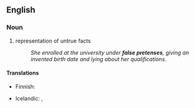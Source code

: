 ==English==

===Noun===
{{en-noun}} {{tlb|en|US spelling}}

# representation of untrue facts
#: ''She enrolled at the university under '''false pretenses''', giving an invented birth date and lying about her qualifications.''

====Translations====
{{trans-top|representation of untrue facts}}
* Finnish: {{t|fi|väärä peruste}}
{{trans-mid}}
* Icelandic: {{t|is|falskar forsendur|f-p}}, {{t+|is|svik|n-p}}
{{trans-bottom}}